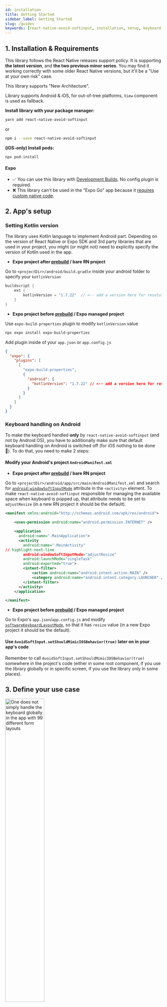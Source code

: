 ```yaml
---
id: installation
title: Getting Started
sidebar_label: Getting Started
slug: /guides
keywords: [react-native-avoid-softinput, installation, setup, keyboard handling, troubleshooting]
---
```



## 1. Installation & Requirements

This library follows the React Native releases support policy.
It is supporting **the latest version**, and **the two previous minor series**.
You may find it working correctly with some older React Native versions, but it'll be a "Use at your own risk" case.

This library supports "New Architecture".

Library supports Android & iOS, for out-of-tree platforms, `View` component is used as fallback.

**Install library with your package manager:**

```sh
yarn add react-native-avoid-softinput
```

or

```sh
npm i --save react-native-avoid-softinput
```

**(iOS-only) Install pods:**

```sh
npx pod-install
```

#### Expo

- ✅ You can use this library with [Development Builds](https://docs.expo.dev/development/introduction/). No config plugin is required.
- ❌ This library can't be used in the "Expo Go" app because it [requires custom native code](https://docs.expo.dev/workflow/customizing/).

## 2. App's setup

### Setting Kotlin version

The library uses Kotlin language to implement Android part.
Depending on the version of React Native or Expo SDK and 3rd party libraries that are used in your project, you might (or might not) need to explicitly specify the version of Kotlin used in the app.

- **Expo project after [prebuild](https://docs.expo.dev/workflow/prebuild/) / bare RN project**

Go to `<projectDir>/android/build.gradle` inside your android folder to specify your `kotlinVersion`

```java
buildscript {
    ext {
        kotlinVersion = "1.7.22"  // <-- add a version here for resolution, version can be newer depending on the React Native version used in the project
    }
}
```

- **Expo project before [prebuild](https://docs.expo.dev/workflow/prebuild/) / Expo managed project**

Use `expo-build-properties` plugin to modify `kotlinVersion` value

```sh
npx expo install expo-build-properties
```

Add plugin inside of your `app.json` or `app.config.js`

```json
{
  "expo": {
    "plugins": [
      [
        "expo-build-properties",
        {
          "android": {
            "kotlinVersion": "1.7.22" // <-- add a version here for resolution, version can be newer depending on the Expo SDK version used in the project
          }
        }
      ]
    ]
  }
}
```


### Keyboard handling on Android

To make the keyboard handled **only** by `react-native-avoid-softinput` (and not by Android OS), you have to additionally make sure that default keyboard handling on Android is switched off (for iOS nothing to be done 🚀).
To do that, you need to make 2 steps:

#### Modify your Android's project `AndroidManifest.xml`

- **Expo project after [prebuild](https://docs.expo.dev/workflow/prebuild/) / bare RN project**

Go to `<projectDir>/android/app/src/main/AndroidManifest.xml` and search for [`android:windowSoftInputMode`](https://developer.android.com/guide/topics/manifest/activity-element#wsoft) attribute in the `<activity>` element.
To make `react-native-avoid-softinput` responsible for managing the available space when keyboard is popped up, that attribute needs to be set to `adjustResize` (in a new RN project it should be the default).

```xml
<manifest xmlns:android="http://schemas.android.com/apk/res/android">

    <uses-permission android:name="android.permission.INTERNET" />

    <application
      android:name=".MainApplication">
      <activity
        android:name=".MainActivity"
// highlight-next-line
        android:windowSoftInputMode="adjustResize"
        android:launchMode="singleTask"
        android:exported="true">
        <intent-filter>
            <action android:name="android.intent.action.MAIN" />
            <category android:name="android.intent.category.LAUNCHER" />
        </intent-filter>
      </activity>
    </application>

</manifest>
```

- **Expo project before [prebuild](https://docs.expo.dev/workflow/prebuild/) / Expo managed project**

Go to Expo's `app.json`/`app.config.js` and modify [`softwareKeyboardLayoutMode`](https://docs.expo.dev/versions/latest/config/app/#softwarekeyboardlayoutmode), so that it has `resize` value (in a new Expo project it should be the default).

#### Use `AvoidSoftInput.setShouldMimicIOSBehavior(true)` later on in your app's code

Remember to call `AvoidSoftInput.setShouldMimicIOSBehavior(true)` somewhere in the project's code (either in some root component, if you use the library globally or in specific screen, if you use the library only in some places).

## 3. Define your use case

<div style={{ display: 'flex', flexDirection: 'column', alignSelf: 'stretch', margin: 20 }}>
  <img src={oneDoesNotSimplyKeyboard} alt="One does not simply handle the keyboard globally in the app with 99 different form layouts" width="50%" style={{ display: 'flex', alignSelf: 'center' }} />
</div>

There're many possible ways to implement a form with some text fields. Depending on the ideas of the UX team and the imagination of the client/product owner,
you may need to implement some complex layouts, that not only have to be accessible, but should behave in a consistent way when the interaction with text fields/keyboard takes place.

Creating some generic components (like KeyboardAvoidingView) that can magically wrap _any_ form layout in your app **is an anti-pattern**.
Especially, when there are many variables that may change the expected behavior like:

- whether Android OS default keyboard handling is switched on or off
- whether the form layout is in the scrollable container or not
- are elements like modals/bottomsheets used and are these implemented in the JS layer or use some native primitives
- how complex those inputs are, how many text fields there are
- should some elements in the form be sticky
- etc.

Instead, you should think how the keyboard interaction with the app should look, what elements should be visible when the keyboard pops up.

In a basic case where you have a fullscreen scrollable form without a need to have submit button always visible, you might use [`AvoidSoftInput`](./guides/usage-module) module which pushes the whole root view above the keyboard, or detects the nearest scrollable ancestor and tries to scroll to covered text field element.

In a more advanced case where you have a form inside a modal layout with text field inside, you may use [`AvoidSoftInputView`](./guides/usage-view) component which pushes itself above the keyboard, or detects the nearest scrollable ancestor and tries to scroll to covered text field element.

In other case you have a task to make a form footer with submit buttons always visible even when the keyboard slides in (effectively making that footer sticky).
Then, you have to think how to make that footer separated from the rest of the text fields that are probably in some scrollable container.
At the end, you'll end up in a need to manually apply padding to the footer container.
Luckily, you might try [`useSoftInputShown`](./api/hooks/use-soft-input-shown), [`useSoftInputHidden`](./api/hooks/use-soft-input-hidden) & [`useSoftInputHeightChanged`](./api/hooks/use-soft-input-height-changed) hooks to detect when the keyboard is displayed and the height value it has.

The point is, before blindly using the library, you should define what is the expected behavior and which tools you should use to achieve it.
If you don't know, which APIs from the library you should use for your use case, check [the example app](https://github.com/mateusz1913/react-native-avoid-softinput/tree/main/packages/mobile) and try to play with available APIs.

## Troubleshooting

### Incorrect `kotlinVersion`

For more context, check [GH issue 88](https://github.com/mateusz1913/react-native-avoid-softinput/issues/88).

Sometimes when using this library you may find that your build fails due to incorrect `kotlinVersion` in your native project.
To catch this you **need** to follow [Setting Kotlin version](#setting-kotlin-version) section.

### Doubled padding on Android when form has many inputs, works as expected on iOS

For more context, check [GH issue 155](https://github.com/mateusz1913/react-native-avoid-softinput/issues/155).

The problem may appear if you didn't follow [Keyboard handling on Android](#keyboard-handling-on-android) section and you have e.g. [`adjustPan` behavior](https://developer.android.com/guide/topics/manifest/activity-element#wsoft) set for your app.

To fix it, follow the section to disable default keyboard handling on Android.

If, for some reason, you need to keep `adjustPan` behavior for other parts of the app (where library does not need to handle the keyboard), you might check [`AvoidSoftInput.setAdjust(Pan|Resize|Nothing|Unspecified)`](./api/module/set-adjust-pan) functions.
